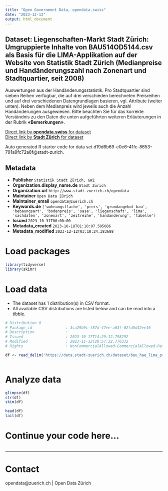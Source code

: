 ```yaml
---
title: "Open Government Data, opendata.swiss"
date: "2023-12-13"
output: html_document
---
```


## Dataset: Liegenschaften-Markt Stadt Zürich: Umgruppierte Inhalte von BAU514OD5144.csv als Basis für die LIMA-Applikation auf der Website von Statistik Stadt Zürich (Medianpreise und Handänderungszahl nach Zonenart und Stadtquartier, seit 2008)


Auswertungen aus der Handänderungsstatistik. Pro Stadtquartier sind sieben Reihen verfügbar, die auf drei verschieden berechneten Preisreihen und auf drei verschiedenen Datengrundlagen basieren, vgl. Attribute (weiter unten). Neben dem Medianpreis wird jeweils auch die Anzahl Handänderungen ausgewiesen.
Bitte beachten Sie für das korrekte Verständnis zu den Daten die unten aufgeführten weiteren Erläuterungen in der Rubrik **«Bemerkungen»**.



[Direct link by **opendata.swiss** for dataset](https://opendata.swiss/de/dataset/liegenschaften-markt-stadt-zurich-umgruppierte-inhalte-von-bau514od5144-csv-als-basis-fur-2008)<br>
[Direct link by **Stadt Zürich** for dataset](https://data.stadt-zuerich.ch/dataset/bau_hae_lima_preise_anzahl_hae_art_bebauung_jahr_grpd_od5145)

Auto generated R starter code for data set d19d6b69-e0e6-41fc-8653-791a9fc72a8f@stadt-zurich.

## Metadata

- **Publisher** `Statistik Stadt Zürich, GWZ`
- **Organization.display_name.de** `Stadt Zürich`
- **Organization.url** `http://www.stadt-zuerich.ch/opendata`
- **Maintainer** `Open Data Zürich`
- **Maintainer_email** `opendata@zuerich.ch`
- **Keywords.de** `['wohnungsflache', 'preis', 'grundangebot-bau', 'bebaungsart', 'bodenpreis', 'sasa', 'liegenschaft', 'lima', 'sachdaten', 'zonenart', 'zeitreihe', 'handanderung', 'tabelle']`
- **Issued** `2023-10-31T00:00:00`
- **Metadata_created** `2023-10-18T01:10:07.505086`
- **Metadata_modified** `2023-12-12T03:10:24.383688`


# Load packages

```r

library(tidyverse)
library(skimr)

```

# Load data

-   The dataset has 1 distribution(s) in CSV format.
-   All available CSV distributions are listed below and can be read into a tibble.

```r

# Distribution 0
# Package_id               : 3ca29b9c-f87d-47ee-a63f-02fd5d42ee16
# Description              : 
# Issued                   : 2023-10-17T14:29:12.798292
# Modified                 : 2023-11-12T20:57:32.776332
# Rights                   : NonCommercialAllowed-CommercialAllowed-ReferenceNotRequired

df <- read_delim('https://data.stadt-zuerich.ch/dataset/bau_hae_lima_preise_anzahl_hae_art_bebauung_jahr_grpd_od5145/download/BAU514OD5145.csv')



```

# Analyze data

```r

glimpse(df)
str(df)
skim(df)

head(df)
tail(df)

```

# Continue your code here...

```r

```

------------------------------------------------------------------------

# Contact

opendata@zuerich.ch | Open Data Zürich
